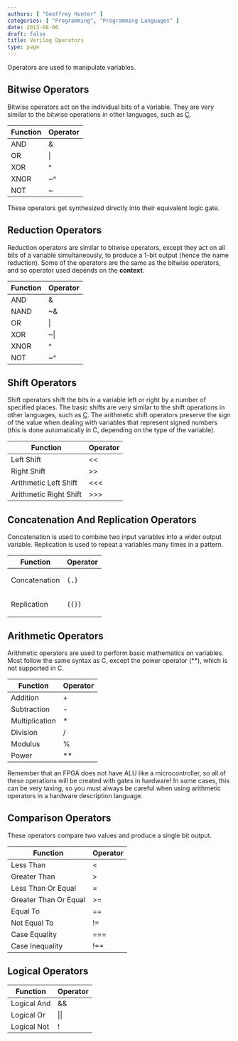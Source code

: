 ```yaml
---
authors: [ "Geoffrey Hunter" ]
categories: [ "Programming", "Programming Languages" ]
date: 2013-08-06
draft: false
title: Verilog Operators
type: page
---
```



Operators are used to manipulate variables.

## Bitwise Operators

Bitwise operators act on the individual bits of a variable. They are very similar to the bitwise operations in other languages, such as [C](/programming/languages/c).
<table>
  <thead>
    <tr>
      <th>Function</th>
      <th>Operator</th>
    </tr>
  </thead>
<tbody >
<tr >
<td >AND</td>
<td >&amp;</td>
</tr>
<tr >
<td >OR</td>
<td >|</td>
</tr>
<tr >
<td >XOR</td>
<td >^</td>
</tr>
<tr >
<td >XNOR</td>
<td >~^</td>
</tr>
<tr >
<td >NOT</td>
<td >~</td>
</tr>
</tbody>
</table>

These operators get synthesized directly into their equivalent logic gate.

## Reduction Operators

Reduction operators are similar to bitwise operators, except they act on all bits of a variable simultaneously, to produce a 1-bit output (hence the name reduction). Some of the operators are the same as the bitwise operators, and so operator used depends on the **context**.
<table>
    <thead>
        <tr>
            <th>Function</th>
            <th>Operator</th>
        </tr>
    </thead>
<tbody >
<tr >
<td >AND</td>
<td >&amp;</td>
</tr>
<tr >
<td >NAND</td>
<td >~&amp;</td>
</tr>
<tr >
<td >OR</td>
<td >|</td>
</tr>
<tr >
<td >XOR</td>
<td >~|</td>
</tr>
<tr >
<td >XNOR</td>
<td >^</td>
</tr>
<tr >
<td >NOT</td>
<td >~^</td>
</tr>
</tbody>
</table>

## Shift Operators

Shift operators shift the bits in a variable left or right by a number of specified places. The basic shifts are very similar to the shift operations in other languages, such as [C](/programming/languages/c/). The arithmetic shift operators preserve the sign of the value when dealing with variables that represent signed numbers (this is done automatically in C, depending on the type of the variable).

<table>
  <thead>
    <tr>
      <th>Function</th>
      <th>Operator</th>
    </tr>
  </thead>
  <tbody>
    <tr>
      <td>Left Shift</td>
      <td>&lt;&lt;</td>
    </tr>
    <tr>
      <td>Right Shift</td>
      <td>&gt;&gt;</td>
    </tr>
    <tr>
      <td>Arithmetic Left Shift</td>
      <td>&lt;&lt;&lt;</td>
    </tr>
    <tr>
      <td>Arithmetic Right Shift</td>
      <td>&gt;&gt;&gt;</td>
    </tr>
  </tbody>
</table>

## Concatenation And Replication Operators

Concatenation is used to combine two input variables into a wider output variable. Replication is used to repeat a variables many times in a pattern.

<table>
  <thead>
    <tr>
      <th>Function</th>
      <th>Operator</th>
    </tr>
  </thead>
<tbody >
<tr >
<td >Concatenation</td>
<td>

`{,}`
</td>
</tr>
<tr >
<td >Replication</td>
<td >

`{{}}`
</td>
</tr>
</tbody>
</table>


## Arithmetic Operators

Arithmetic operators are used to perform basic mathematics on variables. Most follow the same syntax as C, except the power operator (**), which is not supported in C.

<table>
  <thead>
    <tr>
      <th>Function</th>
      <th>Operator</th>
    </tr>
  </thead>
<tbody >
<tr >
<td >Addition</td>
<td >+</td>
</tr>
<tr >
<td >Subtraction</td>
<td >-</td>
</tr>
<tr >
<td >Multiplication</td>
<td >*</td>
</tr>
<tr >
<td >Division</td>
<td >/</td>
</tr>
<tr >
<td >Modulus</td>
<td >%</td>
</tr>
<tr >
<td >Power</td>
<td >**</td>
</tr>
</tbody>
</table>

Remember that an FPGA does not have ALU like a microcontroller, so all of these operations will be created with gates in hardware! In some cases, this can be very taxing, so you must always be careful when using arithmetic operators in a hardware description language.

## Comparison Operators

These operators compare two values and produce a single bit output.

<table>
    <thead>
        <tr>
            <th>Function</th>
            <th>Operator</th>
        </tr>
    </thead>
<tbody>
<tr >

<td >Less Than</td>

<td >&lt;</td>
</tr>
<tr >

<td >Greater Than</td>

<td >></td>
</tr>
<tr >

<td >Less Than Or Equal</td>

<td >=</td>
</tr>
<tr >

<td >Greater Than Or Equal</td>

<td >>=</td>
</tr>
<tr >

<td >Equal To</td>

<td >==</td>
</tr>
<tr >

<td >Not Equal To</td>

<td >!=</td>
</tr>
<tr >

<td >Case Equality</td>

<td >===</td>
</tr>
<tr >

<td >Case Inequality</td>

<td >!==</td>
</tr>
</tbody>
</table>


## Logical Operators

<table>
    <thead>
        <tr>
            <th>Function</th>
            <th>Operator</th>
        </tr>
    </thead>
<tbody >
<tr >

<td >Logical And</td>

<td >&amp;&amp;</td>
</tr>
<tr >

<td >Logical Or</td>

<td >||</td>
</tr>
<tr >

<td >Logical Not</td>

<td >!</td>
</tr>
</tbody>
</table>
